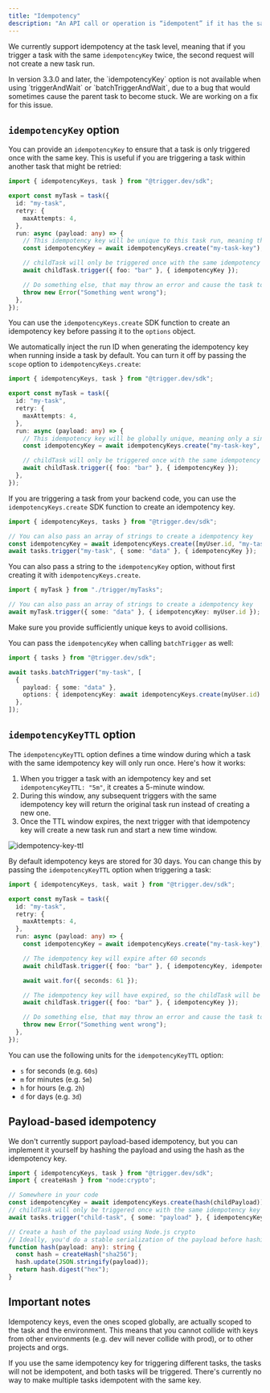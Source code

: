 ```yaml
---
title: "Idempotency"
description: "An API call or operation is “idempotent” if it has the same result when called more than once."
---
```


We currently support idempotency at the task level, meaning that if you trigger a task with the same `idempotencyKey` twice, the second request will not create a new task run.

<Warning>
  In version 3.3.0 and later, the `idempotencyKey` option is not available when using
  `triggerAndWait` or `batchTriggerAndWait`, due to a bug that would sometimes cause the parent task
  to become stuck. We are working on a fix for this issue.
</Warning>

## `idempotencyKey` option

You can provide an `idempotencyKey` to ensure that a task is only triggered once with the same key. This is useful if you are triggering a task within another task that might be retried:

```ts
import { idempotencyKeys, task } from "@trigger.dev/sdk";

export const myTask = task({
  id: "my-task",
  retry: {
    maxAttempts: 4,
  },
  run: async (payload: any) => {
    // This idempotency key will be unique to this task run, meaning the childTask will only be triggered once across all retries
    const idempotencyKey = await idempotencyKeys.create("my-task-key");

    // childTask will only be triggered once with the same idempotency key
    await childTask.trigger({ foo: "bar" }, { idempotencyKey });

    // Do something else, that may throw an error and cause the task to be retried
    throw new Error("Something went wrong");
  },
});
```

You can use the `idempotencyKeys.create` SDK function to create an idempotency key before passing it to the `options` object.

We automatically inject the run ID when generating the idempotency key when running inside a task by default. You can turn it off by passing the `scope` option to `idempotencyKeys.create`:

```ts
import { idempotencyKeys, task } from "@trigger.dev/sdk";

export const myTask = task({
  id: "my-task",
  retry: {
    maxAttempts: 4,
  },
  run: async (payload: any) => {
    // This idempotency key will be globally unique, meaning only a single task run will be triggered with this key
    const idempotencyKey = await idempotencyKeys.create("my-task-key", { scope: "global" });

    // childTask will only be triggered once with the same idempotency key
    await childTask.trigger({ foo: "bar" }, { idempotencyKey });
  },
});
```

If you are triggering a task from your backend code, you can use the `idempotencyKeys.create` SDK function to create an idempotency key.

```ts
import { idempotencyKeys, tasks } from "@trigger.dev/sdk";

// You can also pass an array of strings to create a idempotency key
const idempotencyKey = await idempotencyKeys.create([myUser.id, "my-task"]);
await tasks.trigger("my-task", { some: "data" }, { idempotencyKey });
```

You can also pass a string to the `idempotencyKey` option, without first creating it with `idempotencyKeys.create`.

```ts
import { myTask } from "./trigger/myTasks";

// You can also pass an array of strings to create a idempotency key
await myTask.trigger({ some: "data" }, { idempotencyKey: myUser.id });
```

<Note>Make sure you provide sufficiently unique keys to avoid collisions.</Note>

You can pass the `idempotencyKey` when calling `batchTrigger` as well:

```ts
import { tasks } from "@trigger.dev/sdk";

await tasks.batchTrigger("my-task", [
  {
    payload: { some: "data" },
    options: { idempotencyKey: await idempotencyKeys.create(myUser.id) },
  },
]);
```

## `idempotencyKeyTTL` option

The `idempotencyKeyTTL` option defines a time window during which a task with the same idempotency key will only run once. Here's how it works:

1. When you trigger a task with an idempotency key and set `idempotencyKeyTTL: "5m"`, it creates a 5-minute window.
2. During this window, any subsequent triggers with the same idempotency key will return the original task run instead of creating a new one.
3. Once the TTL window expires, the next trigger with that idempotency key will create a new task run and start a new time window.

![idempotency-key-ttl](/images/idempotency-key-ttl.png)

By default idempotency keys are stored for 30 days. You can change this by passing the `idempotencyKeyTTL` option when triggering a task:

```ts
import { idempotencyKeys, task, wait } from "@trigger.dev/sdk";

export const myTask = task({
  id: "my-task",
  retry: {
    maxAttempts: 4,
  },
  run: async (payload: any) => {
    const idempotencyKey = await idempotencyKeys.create("my-task-key");

    // The idempotency key will expire after 60 seconds
    await childTask.trigger({ foo: "bar" }, { idempotencyKey, idempotencyKeyTTL: "60s" });

    await wait.for({ seconds: 61 });

    // The idempotency key will have expired, so the childTask will be triggered again
    await childTask.trigger({ foo: "bar" }, { idempotencyKey });

    // Do something else, that may throw an error and cause the task to be retried
    throw new Error("Something went wrong");
  },
});
```

You can use the following units for the `idempotencyKeyTTL` option:

- `s` for seconds (e.g. `60s`)
- `m` for minutes (e.g. `5m`)
- `h` for hours (e.g. `2h`)
- `d` for days (e.g. `3d`)

## Payload-based idempotency

We don't currently support payload-based idempotency, but you can implement it yourself by hashing the payload and using the hash as the idempotency key.

```ts
import { idempotencyKeys, task } from "@trigger.dev/sdk";
import { createHash } from "node:crypto";

// Somewhere in your code
const idempotencyKey = await idempotencyKeys.create(hash(childPayload));
// childTask will only be triggered once with the same idempotency key
await tasks.trigger("child-task", { some: "payload" }, { idempotencyKey });

// Create a hash of the payload using Node.js crypto
// Ideally, you'd do a stable serialization of the payload before hashing, to ensure the same payload always results in the same hash
function hash(payload: any): string {
  const hash = createHash("sha256");
  hash.update(JSON.stringify(payload));
  return hash.digest("hex");
}
```

## Important notes

Idempotency keys, even the ones scoped globally, are actually scoped to the task and the environment. This means that you cannot collide with keys from other environments (e.g. dev will never collide with prod), or to other projects and orgs.

If you use the same idempotency key for triggering different tasks, the tasks will not be idempotent, and both tasks will be triggered. There's currently no way to make multiple tasks idempotent with the same key.
